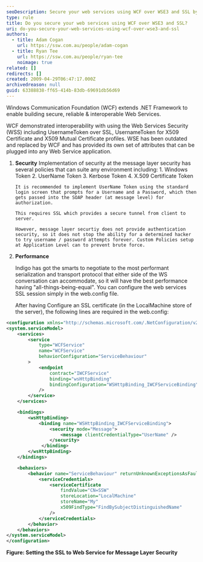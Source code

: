 ```yaml
---
seoDescription: Secure your web services using WCF over WSE3 and SSL by implementing username token authentication and configuring custom policies to prevent brute force attacks.
type: rule
title: Do you secure your web services using WCF over WSE3 and SSL?
uri: do-you-secure-your-web-services-using-wcf-over-wse3-and-ssl
authors:
  - title: Adam Cogan
    url: https://ssw.com.au/people/adam-cogan
  - title: Ryan Tee
    url: https://ssw.com.au/people/ryan-tee
    noimage: true
related: []
redirects: []
created: 2009-04-29T06:47:17.000Z
archivedreason: null
guid: 63388838-ff65-414b-83db-69691db56d69
---
```


Windows Communication Foundation (WCF) extends .NET Framework to enable building secure, reliable & interoperable Web Services.

WCF demonstrated interoperability with using the Web Services Security (WSS) including UsernameToken over SSL, UsernameToken for X509 Certificate and X509 Mutual Certificate profiles.
WSE has been outdated and replaced by WCF and has provided its own set of attributes that can be plugged into any Web Service application.

1.  **Security**
    Implementation of security at the message layer security has several policies that can suite any environment including: 1. Windows Token 2. UserName Token 3. Kerbose Token 4. X.509 Certificate Token

        It is recommended to implement UserName Token using the standard login screen that prompts for a Username and a Password, which then gets passed into the SOAP header (at message level) for authorization.

        This requires SSL which provides a secure tunnel from client to server.

        However, message layer securtiy does not provide authentication security, so it does not stop the ability for a determined hacker to try username / password attempts forever. Custom Policies setup at Application Level can to prevent brute force.

2.  **Performance**

    Indigo has got the smarts to negotiate to the most performant serialization and transport protocol that either side of the WS conversation can accommodate, so it will have the best performance having "all-things-being-equal". You can configure the web services SSL session simply in the web.config file.

    After having Configure an SSL certificate (in the LocalMachine store of the server), the following lines are required in the web.config:

```xml
<configuration xmlns="http://schemas.microsoft.com/.NetConfiguration/v2.0">
<system.serviceModel>
    <services>
        <service
            type="WCFService"
            name="WCFService"
            behaviorConfiguration="ServiceBehaviour"
        >
            <endpoint
                contract="IWCFService"
                binding="wsHttpBinding"
                bindingConfiguration="WSHttpBinding_IWCFServiceBinding"
            />
        </service>
    </services>

    <bindings>
        <wsHttpBinding>
            <binding name="WSHttpBinding_IWCFServiceBinding">
                <security mode="Message">
                    <message clientCredentialType="UserName" />
                </security>
             </binding>
        </wsHttpBinding>
    </bindings>

    <behaviors>
        <behavior name="ServiceBehaviour" returnUnknownExceptionsAsFaults="true">
            <serviceCredentials>
                <serviceCertificate
                    findValue="CN=SSW"
                    storeLocation="LocalMachine"
                    storeName="My"
                    x509FindType="FindBySubjectDistinguishedName"
                />
            </serviceCredentials>
        </behavior>
    </behaviors>
</system.serviceModel>
</configuration>
```

**Figure: Setting the SSL to Web Service for Message Layer Security**